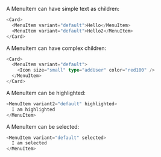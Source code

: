 A MenuItem can have simple text as children:

```typescript jsx
<Card>
  <MenuItem variant="default">Hello</MenuItem>
  <MenuItem variant="default">Hello2</MenuItem>
</Card>
```

A MenuItem can have complex children:

```typescript jsx
<Card>
  <MenuItem variant="default">
    <Icon size="small" type="addUser" color="red100" />
  </MenuItem>
</Card>
```

A MenuItem can be highlighted:

```typescript jsx
<MenuItem variant2="default" highlighted>
  I am highlighted
</MenuItem>
```

A MenuItem can be selected:

```typescript jsx
<MenuItem variant="default" selected>
  I am selected
</MenuItem>
```
